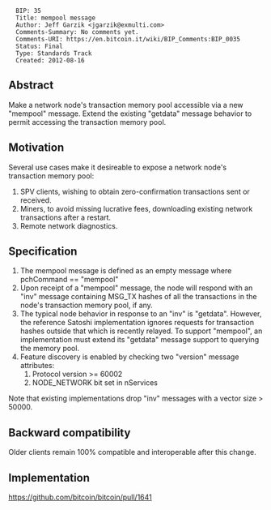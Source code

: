 <pre>
  BIP: 35
  Title: mempool message
  Author: Jeff Garzik <jgarzik@exmulti.com>
  Comments-Summary: No comments yet.
  Comments-URI: https://en.bitcoin.it/wiki/BIP_Comments:BIP_0035
  Status: Final
  Type: Standards Track
  Created: 2012-08-16
</pre>

==Abstract==

Make a network node's transaction memory pool accessible via a new "mempool" message.  Extend the existing "getdata" message behavior to permit accessing the transaction memory pool.

==Motivation==

Several use cases make it desireable to expose a network node's transaction memory pool:
# SPV clients, wishing to obtain zero-confirmation transactions sent or received.
# Miners, to avoid missing lucrative fees, downloading existing network transactions after a restart.
# Remote network diagnostics.

==Specification==

# The mempool message is defined as an empty message where pchCommand == "mempool"
# Upon receipt of a "mempool" message, the node will respond   with an "inv" message containing MSG_TX hashes of all the transactions in the node's transaction memory pool, if any.
# The typical node behavior in response to an "inv" is "getdata". However, the reference Satoshi implementation ignores requests for transaction hashes outside that which is recently relayed. To support "mempool", an implementation must extend its "getdata" message support to querying the memory pool.
# Feature discovery is enabled by checking two "version" message attributes:
## Protocol version >= 60002
## NODE_NETWORK bit set in nServices

Note that existing implementations drop "inv" messages with a vector size > 50000.

==Backward compatibility==

Older clients remain 100% compatible and interoperable after this change.

==Implementation==

https://github.com/bitcoin/bitcoin/pull/1641
